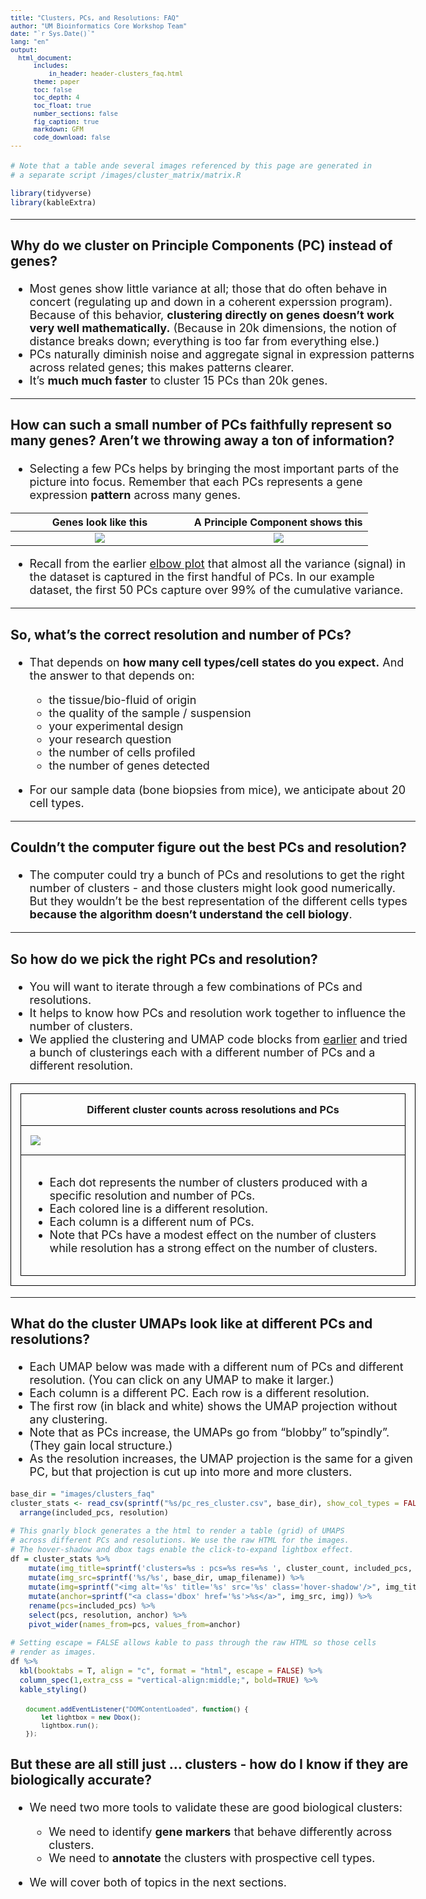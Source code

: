 ```yaml
---
title: "Clusters, PCs, and Resolutions: FAQ"
author: "UM Bioinformatics Core Workshop Team"
date: "`r Sys.Date()`"
lang: "en"
output:
  html_document:
      includes:
          in_header: header-clusters_faq.html
      theme: paper
      toc: false
      toc_depth: 4
      toc_float: true
      number_sections: false
      fig_caption: true
      markdown: GFM
      code_download: false
---
```


<style type="text/css">

body, td {
   font-size: 18px;
}
code.r{
  font-size: 12px;
}
pre {
  font-size: 12px
}


table.fig, th.fig, td.fig {
  border: 1px solid black;
  border-collapse: collapse;
  padding: 15px;
}

table{
   width:100%;
}
</style>

```r
# Note that a table ande several images referenced by this page are generated in
# a separate script /images/cluster_matrix/matrix.R

library(tidyverse)
library(kableExtra)
```
---

### Why do we cluster on Principle Components (PC) instead of genes?

* Most genes show little variance at all; those that do often behave 
  in concert (regulating up and down in a coherent experssion program). Because
  of this behavior, **clustering directly on genes doesn't work very well 
  mathematically.** (Because in 20k dimensions, the notion of distance breaks down;
  everything is too far from everything else.)
* PCs naturally diminish noise and aggregate signal in expression patterns 
   across related genes; this makes patterns clearer.
* It's **much much faster** to cluster 15 PCs than 20k genes.

---

### How can such a small number of PCs faithfully represent so many genes? Aren't we throwing away a ton of information?

* Selecting a few PCs helps by bringing the most important parts of the picture 
  into focus. Remember that each PCs represents a gene expression **pattern** 
   across many genes.


| Genes look like this | A Principle Component shows this | 
|:-:|:-:|
| ![](images/cluster_matrix/PC-before.png) | ![](images/cluster_matrix/PC-after.png) |

* Recall from the earlier [elbow plot](04-PCAandIntegration.html#Visualizing_relative_contributions_of_each_PC) 
  that almost all the variance (signal) in the dataset is captured in the first 
  handful of PCs. In our example dataset, the first 50 PCs capture over 99% of the
  cumulative variance.

---

### So, what's the correct resolution and number of PCs?

* That depends on **how many cell types/cell states do you expect.** 
  And the answer to that depends on:

  -  the tissue/bio-fluid of origin
  - the quality of the sample / suspension
  - your experimental design
  - your research question
  - the number of cells profiled
  - the number of genes detected

* For our sample data (bone biopsies from mice), we anticipate about 20 cell types.
  
---

### Couldn't the computer figure out the best PCs and resolution?

* The computer could try a bunch of PCs and resolutions to get the right number of
clusters - and those clusters might look good numerically. But they wouldn't be 
the best representation of the different cells types **because the algorithm 
doesn't understand the cell biology**.

---

### So how do we pick the right PCs and resolution?

* You will want to iterate through a few combinations of PCs and resolutions.
* It helps to know how PCs and resolution work together to influence the number 
  of clusters.
* We applied the clustering and UMAP code blocks from [earlier](05-ProjectionAndClustering.html) 
  and tried a bunch of clusterings each with a different number of PCs and a 
  different resolution.

<table class='fig'>
<tr><th class='fig'>Different cluster counts across resolutions and PCs</th></tr>
<tr><td class='fig'>![](images/cluster_matrix/pc_res_cluster.png)</td></tr>
<tr><td class='fig'>
* Each dot represents the number of clusters produced with a specific resolution and number of PCs.
* Each colored line is a different resolution.
* Each column is a different num of PCs.
* Note that PCs have a modest effect on the number of clusters while 
  resolution has a strong effect on the number of clusters.
</td></tr>
</table>

---

### What do the cluster UMAPs look like at different PCs and resolutions?

- Each UMAP below was made with a different num of PCs and different resolution. (You can click on any UMAP to make it larger.)
- Each column is a different PC. Each row is a different resolution.
- The first row (in black and white) shows the UMAP projection 
  without any clustering.
- Note that as PCs increase, the UMAPs go from "blobby" to"spindly". (They gain local structure.)
- As the resolution increases, the UMAP projection is the same for a given PC, 
  but that projection is cut up into more and more clusters.


```r
base_dir = "images/clusters_faq"
cluster_stats <- read_csv(sprintf("%s/pc_res_cluster.csv", base_dir), show_col_types = FALSE) %>%
  arrange(included_pcs, resolution)

# This gnarly block generates a the html to render a table (grid) of UMAPS
# across different PCs and resolutions. We use the raw HTML for the images.
# The hover-shadow and dbox tags enable the click-to-expand lightbox effect.
df = cluster_stats %>%
    mutate(img_title=sprintf('clusters=%s : pcs=%s res=%s ', cluster_count, included_pcs, resolution)) %>%
    mutate(img_src=sprintf('%s/%s', base_dir, umap_filename)) %>%
    mutate(img=sprintf("<img alt='%s' title='%s' src='%s' class='hover-shadow'/>", img_title, img_title, img_src)) %>%
    mutate(anchor=sprintf("<a class='dbox' href='%s'>%s</a>", img_src, img)) %>%
    rename(pcs=included_pcs) %>%
    select(pcs, resolution, anchor) %>%
    pivot_wider(names_from=pcs, values_from=anchor)

# Setting escape = FALSE allows kable to pass through the raw HTML so those cells
# render as images.
df %>%
  kbl(booktabs = T, align = "c", format = "html", escape = FALSE) %>%
  column_spec(1,extra_css = "vertical-align:middle;", bold=TRUE) %>%
  kable_styling()
```

```{=html}
<dialog id="js-dbox" class="dbox-dialog">
  <div class="dbox-dialog--content">
    <div class="dbox-dialog--container">
      <p class="dbox-dialog--caption" style="font-size:x-large"></p>
        <button type="button"  class="dbox-dialog--close" style="font-size:x-large">&times;</button>
    </div>
    <img src="" alt="" class="dbox-dialog--image">
  </div>
</dialog>
```

```js
    document.addEventListener("DOMContentLoaded", function() {
        let lightbox = new Dbox();
        lightbox.run();
    });
```

### But these are all still just ... clusters - how do I know if they are biologically accurate?

* We need two more tools to validate these are good biological clusters:

  - We need to identify **gene markers** that behave differently across clusters.
  - We need to **annotate** the clusters with prospective cell types.

* We will cover both of topics in the next sections.
